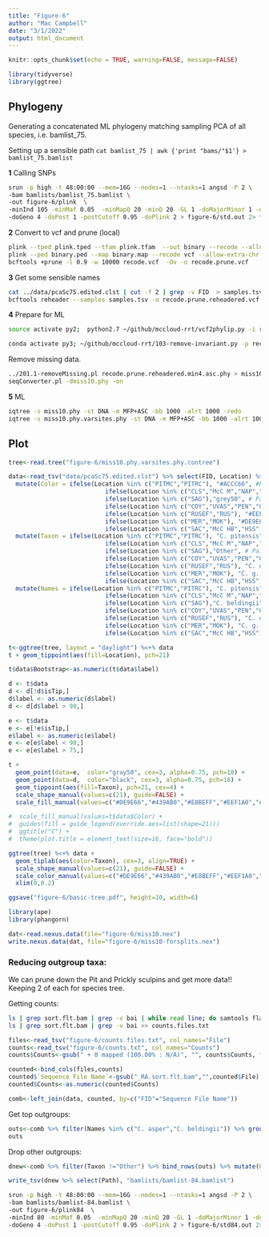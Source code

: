 ```yaml
---
title: "Figure-6"
author: "Mac Campbell"
date: "3/1/2022"
output: html_document
---
```


```r
knitr::opts_chunk$set(echo = TRUE, warning=FALSE, message=FALSE)
```

```r
library(tidyverse)
library(ggtree)
```

## Phylogeny

Generating a concatenated ML phylogeny matching sampling PCA of all species, i.e.  bamlist_75.

Setting up a sensible path `cat bamlist_75 | awk {'print "bams/"$1'} > bamlist_75.bamlist`    

__1__ Calling SNPs     

```sh
srun -p high -t 48:00:00 --mem=16G --nodes=1 --ntasks=1 angsd -P 2 \
-bam bamlists/bamlist_75.bamlist \
-out figure-6/plink  \
-minInd 105 -minMaf 0.05  -minMapQ 20 -minQ 20 -GL 1 -doMajorMinor 1 -doMaf 1 -SNP_pval 1e-6 \
-doGeno 4 -doPost 1 -postCutoff 0.95 -doPlink 2 > figure-6/std.out 2> figure-6/std.err &
```

__2__ Convert to vcf and prune (local)     

```sh
plink --tped plink.tped --tfam plink.tfam  --out binary --recode --allow-extra-chr --noweb
plink --ped binary.ped --map binary.map --recode vcf --allow-extra-chr -out recode
bcftools +prune -l 0.9 -w 10000 recode.vcf  -Ov -o recode.prune.vcf
```

__3__ Get some sensible names

```sh
cat ../data/pcaSc75.edited.clst | cut -f 2 | grep -v FID  > samples.tsv
bcftools reheader --samples samples.tsv -o recode.prune.reheadered.vcf recode.prune.vcf
```

__4__ Prepare for ML     

```sh
source activate py2;  python2.7 ~/github/mccloud-rrt/vcf2phylip.py -i recode.prune.reheadered.vcf; conda deactivate;

conda activate py3; ~/github/mccloud-rrt/103-remove-invariant.py -p recode.prune.reheadered.min4.phy -o recode.prune.reheadered.min4.asc.phy; conda deactivate;
```

Remove missing data.
```sh
../201.1-removeMissing.pl recode.prune.reheadered.min4.asc.phy > miss10.phy
seqConverter.pl -dmiss10.phy -on
```

__5__ ML     

```sh
iqtree -s miss10.phy -st DNA -m MFP+ASC -bb 1000 -alrt 1000 -redo
iqtree -s miss10.phy.varsites.phy -st DNA -m MFP+ASC -bb 1000 -alrt 1000 -redo
```

## Plot

```r
tree<-read.tree("figure-6/miss10.phy.varsites.phy.contree")
```


```r
data<-read_tsv("data/pcaSc75.edited.clst") %>% select(FID, Location) %>%
  mutate(Color = ifelse(Location %in% c("PITMC","PITRC"), "#ACCC66", #Pit
                           ifelse(Location %in% c("CLS","McC M","NAP","PUT BC","PUT RR","SUS","WAD"), "grey50",   #Prickly
                           ifelse(Location %in% c("SAG"),"grey50", # Paiute
                           ifelse(Location %in% c("COY","UVAS","PEN","GUAD"),"#E8BEFF", # C o o
                           ifelse(Location %in% c("RUSEF","RUS"), "#EEF1A0", # C o p
                           ifelse(Location %in% c("MER","MOK"), "#DE9E66", # C g g
                           ifelse(Location %in% c("SAC","McC HB","HSS"), "#439AB0", "grey50")))))))) %>%
  mutate(Taxon = ifelse(Location %in% c("PITMC","PITRC"), "C. pitensis", #Pit
                           ifelse(Location %in% c("CLS","McC M","NAP","PUT BC","PUT RR","SUS","WAD"), "Other",   #Prickly
                           ifelse(Location %in% c("SAG"),"Other", # Paiute
                           ifelse(Location %in% c("COY","UVAS","PEN","GUAD"),"C. o. ohlone", # C o o
                           ifelse(Location %in% c("RUSEF","RUS"), "C. o. pomo", # C o p
                           ifelse(Location %in% c("MER","MOK"), "C. g. gulosus", # C g g
                           ifelse(Location %in% c("SAC","McC HB","HSS"), "C. g. wintu", "Other")))))))) %>%
  mutate(Names = ifelse(Location %in% c("PITMC","PITRC"), "C. pitensis", #Pit
                           ifelse(Location %in% c("CLS","McC M","NAP","PUT BC","PUT RR","SUS","WAD"), "C. asper",   #Prickly
                           ifelse(Location %in% c("SAG"),"C. beldingii", # Paiute
                           ifelse(Location %in% c("COY","UVAS","PEN","GUAD"),"C. o. ohlone", # C o o
                           ifelse(Location %in% c("RUSEF","RUS"), "C. o. pomo", # C o p
                           ifelse(Location %in% c("MER","MOK"), "C. g. gulosus", # C g g
                           ifelse(Location %in% c("SAC","McC HB","HSS"), "C. g. wintu", "Other"))))))))

```
```r
t<-ggtree(tree, layout = "daylight") %<+% data 
t + geom_tippoint(aes(fill=Location), pch=21)
```

```r
t$data$Bootstrap<-as.numeric(t$data$label)

d <- t$data
d <- d[!d$isTip,]
d$label <- as.numeric(d$label)
d <- d[d$label > 90,]

e <- t$data
e <- e[!e$isTip,]
e$label <- as.numeric(e$label)
e <- e[e$label < 90,]
e <- e[e$label > 75,]

```

```r
t +
  geom_point(data=e,  color="gray50", cex=3, alpha=0.75, pch=18) +
  geom_point(data=d,  color="black", cex=3, alpha=0.75, pch=18) +
  geom_tippoint(aes(fill=Taxon), pch=21, cex=4) +
  scale_shape_manual(values=c(21), guide=FALSE) +
  scale_fill_manual(values=c("#DE9E66","#439AB0","#E8BEFF","#EEF1A0","#ACCC66", "grey50"))

#  scale_fill_manual(values=t$data$Color) +
#  guides(fill = guide_legend(override.aes=list(shape=21))) 
#  ggtitle("C") +
#  theme(plot.title = element_text(size=16, face="bold"))

```

```r
ggtree(tree) %<+% data +
  geom_tiplab(aes(color=Taxon), cex=3, align=TRUE) +
  scale_shape_manual(values=c(21), guide=FALSE) +
  scale_color_manual(values=c("#DE9E66","#439AB0","#E8BEFF","#EEF1A0","#ACCC66", "grey50")) +
  xlim(0,0.2)

ggsave("figure-6/basic-tree.pdf", height=10, width=6)

```

```r
library(ape)
library(phangorn)
```

```r
dat<-read.nexus.data(file="figure-6/miss10.nex")
write.nexus.data(dat, file="figure-6/miss10-forsplits.nex")
```


### Reducing outgroup taxa:

We can prune down the Pit and Prickly sculpins and get more data!! Keeping 2 of each for species tree.

Getting counts:
```sh
ls | grep sort.flt.bam | grep -v bai | while read line; do samtools flagstat $line | grep mapped | head -n 1 >> counts.txt; done;
ls | grep sort.flt.bam | grep -v bai >> counts.files.txt
```

```r
files<-read_tsv("figure-6/counts.files.txt", col_names="File")
counts<-read_tsv("figure-6/counts.txt", col_names="Counts")
counts$Counts<-gsub(" + 0 mapped (100.00% : N/A)", "", counts$Counts, fixed = TRUE)

counted<-bind_cols(files,counts)
counted$`Sequence File Name`<-gsub("_RA.sort.flt.bam","",counted$File)
counted$Counts<-as.numeric(counted$Counts)
```
```r
comb<-left_join(data, counted, by=c("FID"="Sequence File Name"))
```


Get top outgroups:

```r
outs<-comb %>% filter(Names %in% c("C. asper","C. beldingii")) %>% group_by(Names) %>% arrange(-Counts) %>% top_n(2)
outs
```

Drop other outgroups:

```r
dnew<-comb %>% filter(Taxon !="Other") %>% bind_rows(outs) %>% mutate(Path=paste0("bams/",File))

write_tsv(dnew %>% select(Path), "bamlists/bamlist-84.bamlist")
```


```sh
srun -p high -t 48:00:00 --mem=16G --nodes=1 --ntasks=1 angsd -P 2 \
-bam bamlists/bamlist-84.bamlist \
-out figure-6/plink84  \
-minInd 80 -minMaf 0.05  -minMapQ 20 -minQ 20 -GL 1 -doMajorMinor 1 -doMaf 1 -SNP_pval 1e-6 \
-doGeno 4 -doPost 1 -postCutoff 0.95 -doPlink 2 > figure-6/std84.out 2> figure-6/std84.err &
```

